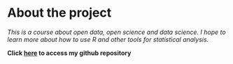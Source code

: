 
# About the project

*This is a course about open data, open science and data science. I hope to learn more about how to use R
and other tools for statistical analysis.*

**Click [here][id] to access my github repository**

[id]: https://github.com/Meeris/IODS-project 
